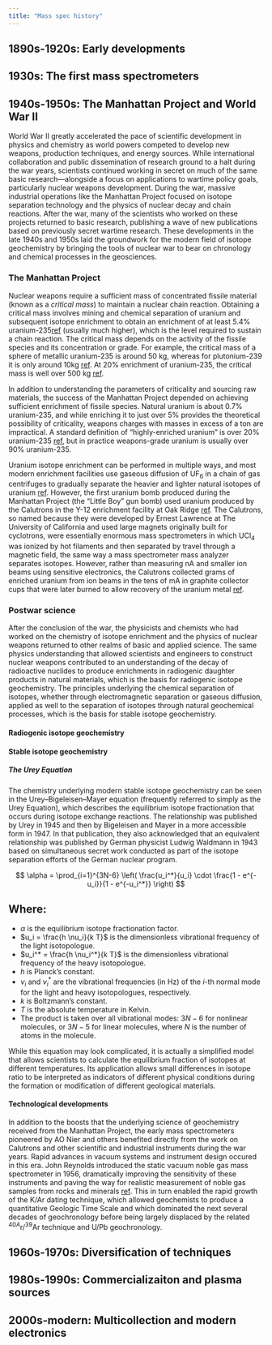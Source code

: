 ```yaml
---
title: "Mass spec history"
---
```


## 1890s-1920s: Early developments

<!-- Cathode rays, JJ Thomson, F Aston, AJ Dempster W Bleakney, 1906 Nobel Prize -->

## 1930s: The first mass spectrometers

<!-- A Nier, E Johnson,  -->
<!-- https://pubs.acs.org/doi/10.1021/ac8013065 -->

## 1940s-1950s: The Manhattan Project and World War II

<!-- H Urey, W Paul, Calutrons, growth of isotope geochemistry, first TOF in late 40s -->

World War II greatly accelerated the pace of scientific development in physics and chemistry as world powers competed to develop new weapons, production techniques, and energy sources. While international collaboration and public dissemination of research ground to a halt during the war years, scientists continued working in secret on much of the same basic research---alongside a focus on applications to wartime policy goals, particularly nuclear weapons development. During the war, massive industrial operations like the Manhattan Project focused on isotope separation technology and the physics of nuclear decay and chain reactions. After the war, many of the scientists who worked on these projects returned to basic research, publishing a wave of new publications based on previously secret wartime research. These developments in the late 1940s and 1950s laid the groundwork for the modern field of isotope geochemistry by bringing the tools of nuclear war to bear on chronology and chemical processes in the geosciences.

### The Manhattan Project

Nuclear weapons require a sufficient mass of concentrated fissile material (known as a *critical mass*) to maintain a nuclear chain reaction. Obtaining a critical mass involves mining and chemical separation of uranium and subsequent isotope enrichment to obtain an enrichment of at least 5.4\% uranium-235[ref](https://web.archive.org/web/20131102011417/http://web.ornl.gov/info/reports/1998/3445606060721.pdf) (usually much higher), which is the level required to sustain a chain reaction. The critical mass depends on the activity of the fissile species and its concentration or grade. For example, the critical mass of a sphere of metallic uranium-235 is around 50 kg, whereas for plutonium-239 it is only around 10kg [ref](https://www.euronuclear.org/glossary/critical-mass/). At 20% enrichment of uranium-235, the critical mass is well over 500 kg [ref](https://web.archive.org/web/20131102011417/http://web.ornl.gov/info/reports/1998/3445606060721.pdf).

In addition to understanding the parameters of criticality and sourcing raw materials, the success of the Manhattan Project depended on achieving sufficient enrichment of fissile species. Natural uranium is about 0.7\% uranium-235, and while enriching it to just over 5\% provides the theoretical possibility of criticality, weapons charges with masses in excess of a ton are impractical. A standard definition of "highly-enriched uranium" is over 20\% uranium-235 [ref](https://www.iaea.org/newscenter/news/what-is-uranium), but in practice weapons-grade uranium is usually over 90\% uranium-235.

Uranium isotope enrichment can be performed in multiple ways, and most modern enrichment facilities use gaseous diffusion of UF$_6$ in a chain of gas centrifuges to gradually separate the heavier and lighter natural isotopes of uranium [ref](https://www.acs.org/education/whatischemistry/landmarks/uranium-isotopes.html). However, the first uranium bomb produced during the Manhattan Project (the "Little Boy" gun bomb) used uranium produced by the Calutrons in the Y-12 enrichment facility at Oak Ridge [ref](https://www.nps.gov/articles/000/oak-ridge-y-12-pilot-plant-building-9731-panoramic-tour.htm). The Calutrons, so named because they were developed by Ernest Lawrence at The University of California and used large magnets originally built for cyclotrons, were essentially enormous mass spectrometers in which UCl$_4$ was ionized by hot filaments and then separated by travel through a magnetic field, the same way a mass spectrometer mass analyzer separates isotopes. However, rather than measuring nA and smaller ion beams using sensitive electronics, the Calutrons collected grams of enriched uranium from ion beams in the tens of mA in graphite collector cups that were later burned to allow recovery of the uranium metal [ref](https://www.sciencedirect.com/science/article/pii/S1044030597001232).

### Postwar science

After the conclusion of the war, the physicists and chemists who had worked on the chemistry of isotope enrichment and the physics of nuclear weapons returned to other realms of basic and applied science. The same physics understanding that allowed scientists and engineers to construct nuclear weapons contributed to an understanding of the decay of radioactive nuclides to produce enrichments in radiogenic daughter products in natural materials, which is the basis for radiogenic isotope geochemistry. The principles underlying the chemical separation of isotopes, whether through electromagnetic separation or gaseous diffusion, applied as well to the separation of isotopes through natural geochemical processes, which is the basis for stable isotope geochemistry.

#### Radiogenic isotope geochemistry


#### Stable isotope geochemistry

##### The Urey Equation

The chemistry underlying modern stable isotope geochemistry can be seen in the Urey–Bigeleisen–Mayer equation (frequently referred to simply as the Urey Equation), which describes the equilibrium isotope fractionation that occurs during isotope exchange reactions. The relationship was published by Urey in 1945 and then by Bigeleisen and Mayer in a more accessible form in 1947. In that publication, they also acknowledged that an equivalent relationship was published by German physicist Ludwig Waldmann in 1943 based on simultaneous secret work conducted as part of the isotope separation efforts of the German nuclear program.

$$
\alpha = \prod_{i=1}^{3N-6} \left( \frac{u_i^*}{u_i} \cdot \frac{1 - e^{-u_i}}{1 - e^{-u_i^*}} \right)
$$

::: {.callout-caution appearance="minimal" collapse="true"}
## Where:

* $\alpha$ is the equilibrium isotope fractionation factor.
* $u_i = \frac{h \nu_i}{k T}$ is the dimensionless vibrational frequency of the light isotopologue.
* $u_i^* = \frac{h \nu_i^*}{k T}$ is the dimensionless vibrational frequency of the heavy isotopologue.
* $h$ is Planck's constant.
* $\nu_i$ and $\nu_i^*$ are the vibrational frequencies (in Hz) of the $i$-th normal mode for the light and heavy isotopologues, respectively.
* $k$ is Boltzmann's constant.
* $T$ is the absolute temperature in Kelvin.
* The product is taken over all vibrational modes: $3N - 6$ for nonlinear molecules, or $3N - 5$ for linear molecules, where $N$ is the number of atoms in the molecule.

:::

While this equation may look complicated, it is actually a simplified model that allows scientists to calculate the equilibrium fraction of isotopes at different temperatures. Its application allows small differences in isotope ratio to be interpreted as indicators of different physical conditions during the formation or modification of different geological materials.

#### Technological developments

In addition to the boosts that the underlying science of geochemistry received from the Manhattan Project, the early mass spectrometers pioneered by AO Nier and others benefited directly from the work on Calutrons and other scientific and industrial instruments during the war years. Rapid advances in vacuum systems and instrument design occured in this era. John Reynolds introduced the static vacuum noble gas mass spectrometer in 1956, dramatically improving the sensitivity of these instruments and paving the way for realistic measurement of noble gas samples from rocks and minerals [ref](https://doi.org/10.1063/1.1715415). This in turn enabled the rapid growth of the K/Ar dating technique, which allowed geochemists to produce a quantitative Geologic Time Scale and which dominated the next several decades of geochronology before being largely displaced by the related $^{40A}$r/$^{39}$Ar technique and U/Pb geochronology.

## 1960s-1970s: Diversification of techniques

<!-- SIMS, glow discharge, Viking mass spectrometers, AMS, commercial TOF, commercial QMS -->

## 1980s-1990s: Commercializaiton and plasma sources

<!-- Early ICP, very first laser ablation in 1980s -->
<!-- https://www.isotopx.com/whats-the-story-behind-isotopx -->
<!-- https://www.asms.org/docs/default-source/history-posters/vendor_tfs-history-asms-poster_mss_jeps_48-for-jane.pdf?sfvrsn=313576c3_0 -->
<!-- Laser ablation's explosive growth in 90s, Galileo MS -->

## 2000s-modern: Multicollection and modern electronics

<!-- Multicollector dominance, Mars rover -->